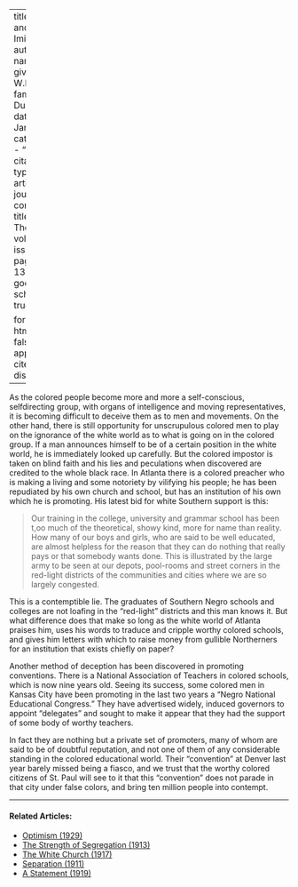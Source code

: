 
---
title: 'Fraud and Imitation'
author:
  - name:
      given: W.E.B.
      family: Du Bois
date: Jan. 1912
categories: 
  - ""
citation: 
  type: article-journal
  container-title: The Crisis
  volume: 4
  issue: 3
  page: 130-131
google-scholar: true

format:
  html:
    toc: false
    appendix-cite-as: display
---



As the colored people become more and more a self-conscious,
selfdirecting group, with organs of intelligence and moving
representatives, it is becoming difficult to deceive them as to men and
movements. On the other hand, there is still opportunity for unscrupulous colored men to play on the ignorance of the white world as
to what is going on in the colored group. If a man announces himself to
be of a certain position in the white world, he is immediately looked up
carefully. But the colored impostor is taken on blind faith and his lies
and peculations when discovered are credited to the whole black race. In
Atlanta there is a colored preacher who is making a living and some
notoriety by vilifying his people; he has been repudiated by his own
church and school, but has an institution of his own which he is
promoting. His latest bid for white Southern support is this:

> Our training in the college, university and grammar school has been
t,oo much of the theoretical, showy kind, more for name than reality.
How many of our boys and girls, who are said to be well educated, are
almost helpless for the reason that they can do nothing that really pays
or that somebody wants done. This is illustrated by the large army to be
seen at our depots, pool-rooms and street corners in the red-light
districts of the communities and cities where we are so largely
congested.

This is a contemptible lie. The graduates of Southern Negro schools and
colleges are not loafing in the "red-light" districts and this man
knows it. But what difference does that make so long as the white world
of Atlanta praises him, uses his words to traduce and cripple worthy
colored schools, and gives him letters with which to raise money from
gullible Northerners for an institution that exists chiefly on paper?

Another method of deception has been discovered in promoting
conventions. There is a National Association of Teachers in colored
schools, which is now nine years old. Seeing its success, some colored
men in Kansas City have been promoting in the last two years a "Negro
National Educational Congress." They have advertised widely, induced governors to appoint "delegates" and sought to make it appear
that they had the support of some body of worthy teachers.

In fact they are nothing but a private set of promoters, many of whom
are said to be of doubtful reputation, and not one of them of any
considerable standing in the colored educational world. Their
"convention" at Denver last year barely missed being a fiasco, and we
trust that the worthy colored citizens of St. Paul will see to it that
this "convention" does not parade in that city under false colors, and
bring ten million people into contempt.
 

<!-- Similar articles start here -->
<div  class="clear-wrap"></div>
<hr>
#### Related Articles:

* [Optimism (1929)](/Volumes/36/05/optimism.html)
* [The Strength of Segregation (1913)](/Volumes/07/03/strength_of_segregation.html)
* [The White Church (1917)](/Volumes/14/01/white_church.html)
* [Separation (1911)](/Volumes/01/04/separation.html)
* [A Statement (1919)](/Volumes/19/01/statement.html)

<!-- Similar articles end here -->